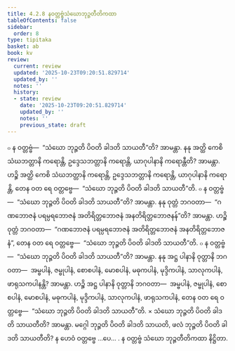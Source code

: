 ```yaml
---
title: 4.2.8 နဝတ္တဗ္ဗံသံဃောဘုဉ္ဇတီတိကထာ
tableOfContents: false
sidebar:
  order: 8
type: tipitaka
basket: ab
book: kv
review:
  current: review
  updated: '2025-10-23T09:20:51.829714'
  updated_by: ''
  notes: ''
  history:
  - state: review
    date: '2025-10-23T09:20:51.829714'
    updated_by: ''
    notes: ''
    previous_state: draft
---
```



<ReviewStatus review={frontmatter.review} showDetails={true} />

<HypothesisAnnotation frontmatter={frontmatter} />

<DynamicBreadcrumb />

<Division number="795" book="kv" e="ch" v="32" p="400">

<Paragraph number="2479" book="kv">
๐ န ဝတ္တဗ္ဗံ—  “သံဃော ဘုဉ္ဇတိ ပိဝတိ ခါဒတိ သာယတီ”တိ? အာမန္တာ. နနု အတ္ထိ ကေစိ သံဃဘတ္တာနိ ကရောန္တိ, ဥဒ္ဒေသဘတ္တာနိ ကရောန္တိ, ယာဂုပါနာနိ ကရောန္တီတိ? အာမန္တာ. ဟဉ္စိ အတ္ထိ ကေစိ သံဃဘတ္တာနိ ကရောန္တိ, ဥဒ္ဒေသဘတ္တာနိ ကရောန္တိ, ယာဂုပါနာနိ ကရောန္တိ, တေန ဝတ ရေ ဝတ္တဗ္ဗေ—  “သံဃော ဘုဉ္ဇတိ ပိဝတိ ခါဒတိ သာယတီ”တိ.
</Paragraph>

<Paragraph number="2480" book="kv">
๐ န ဝတ္တဗ္ဗံ—  “သံဃော ဘုဉ္ဇတိ ပိဝတိ ခါဒတိ သာယတီ”တိ? အာမန္တာ. နနု ဝုတ္တံ ဘဂဝတာ—  “ဂဏဘောဇနံ ပရမ္ပရဘောဇနံ အတိရိတ္တဘောဇနံ အနတိရိတ္တဘောဇနန်”တိ? အာမန္တာ. ဟဉ္စိ ဝုတ္တံ ဘဂဝတာ—  “ဂဏဘောဇနံ ပရမ္ပရဘောဇနံ အတိရိတ္တဘောဇနံ အနတိရိတ္တဘောဇနံ”, တေန ဝတ ရေ ဝတ္တဗ္ဗေ—  “သံဃော ဘုဉ္ဇတိ ပိဝတိ ခါဒတိ သာယတီ”တိ.
</Paragraph>

<Paragraph number="2481" book="kv">
๐ န ဝတ္တဗ္ဗံ—  “သံဃော ဘုဉ္ဇတိ ပိဝတိ ခါဒတိ သာယတီ”တိ? အာမန္တာ. နနု အဋ္ဌ ပါနာနိ ဝုတ္တာနိ ဘဂဝတာ—  အမ္ဗပါနံ, ဇမ္ဗုပါနံ, စောစပါနံ, မောစပါနံ, မဓုကပါနံ, မုဒ္ဒိကပါနံ, သာလုကပါနံ, ဖာရုသကပါနန္တိ? အာမန္တာ. ဟဉ္စိ အဋ္ဌ ပါနာနိ ဝုတ္တာနိ ဘဂဝတာ—  အမ္ဗပါနံ, ဇမ္ဗုပါနံ, စောစပါနံ, မောစပါနံ, မဓုကပါနံ, မုဒ္ဒိကပါနံ, သာလုကပါနံ, ဖာရုသကပါနံ, တေန ဝတ ရေ ဝတ္တဗ္ဗေ—  “သံဃော ဘုဉ္ဇတိ ပိဝတိ ခါဒတိ သာယတီ”တိ.
</Paragraph>

</Division>
<Division number="796" book="kv" e="ch" v="32" p="401">

<Paragraph number="2482" book="kv">
× သံဃော ဘုဉ္ဇတိ ပိဝတိ ခါဒတိ သာယတီတိ? အာမန္တာ. မဂ္ဂေါ ဘုဉ္ဇတိ ပိဝတိ ခါဒတိ သာယတိ, ဖလံ ဘုဉ္ဇတိ ပိဝတိ ခါဒတိ သာယတီတိ? န ဟေဝံ ဝတ္တဗ္ဗေ …ပေ… .

</Paragraph>
</Division>

<Paragraph number="2483" type="center" book="kv">
န ဝတ္တဗ္ဗံ သံဃော ဘုဉ္ဇတီတိကထာ နိဋ္ဌိတာ.
</Paragraph>